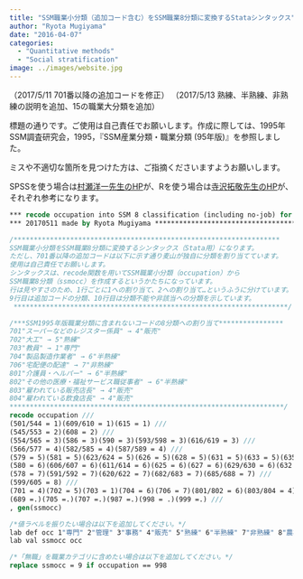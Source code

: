 ```yaml
---
title: "SSM職業小分類（追加コード含む）をSSM職業8分類に変換するStataシンタックス"
author: "Ryota Mugiyama"
date: "2016-04-07"
categories: 
  - "Quantitative methods"
  - "Social stratification"
image: ../images/website.jpg
---
```


（2017/5/11 701番以降の追加コードを修正）
（2017/5/13 熟練、半熟練、非熟練の説明を追加、15の職業大分類を追加）

標題の通りです。ご使用は自己責任でお願いします。作成に際しては、1995年SSM調査研究会，1995，『SSM産業分類・職業分類 (95年版)』を参照しました。

ミスや不適切な箇所を見つけた方は、ご指摘くださいますようお願いします。

SPSSを使う場合は[村瀬洋一先生のHP](https://www2.rikkyo.ac.jp/web/murase/ssm/job.html)が、Rを使う場合は[寺沢拓敬先生のHP](https://terasawat.hatenablog.jp/entry/20090607/1244363041)が、それぞれ参考になります。

``` stata
*** recode occupation into SSM 8 classification (including no-job) for stata **
*** 20170511 made by Ryota Mugiyama *******************************************

/******************************************************************
SSM職業小分類をSSM職業8分類に変換するシンタックス（Stata用）になります。
ただし、701番以降の追加コードは以下に示す通り麦山が独自に分類を割り当てています。
使用は自己責任でお願いします。
シンタックスは、recode関数を用いてSSM職業小分類（occupation）から
SSM職業8分類（ssmocc）を作成するというかたちになっています。
行は見やすさのため、1行ごとに1への割り当て、2への割り当て…というふうに分けています。
9行目は追加コードの分類、10行目は分類不能や非該当への分類を示しています。
 ********************************************************************/

/***SSM1995年版職業分類に含まれないコードの8分類への割り当て****************
701"スーパーなどのレジスター係員" → 4"販売"
702"大工" → 5"熟練"
703"教員" → 1"専門"
704"製品製造作業者" → 6"半熟練"
706"宅配便の配達" → 7"非熟練"
801"介護員・ヘルパー" → 6"半熟練"
802"その他の医療・福祉サービス職従事者" → 6"半熟練"
803"雇われている販売店長" → 4"販売"
804"雇われている飲食店長" → 4"販売"
********************************************************************/
recode occupation ///
(501/544 = 1)(609/610 = 1)(615 = 1) ///
(545/553 = 2)(608 = 2) ///
(554/565 = 3)(586 = 3)(590 = 3)(593/598 = 3)(616/619 = 3) ///
(566/577 = 4)(582/585 = 4)(587/589 = 4) ///
(579 = 5)(581 = 5)(623/624 = 5)(626 = 5)(628 = 5)(631 = 5)(633 = 5)(635/644 = 5)(647 = 5)(651 = 5)(654/656 = 5)(658 = 5)(660/666= 5)(668 = 5)(670/675 = 5)(677/681 = 5)(684 = 5) ///
(580 = 6)(606/607 = 6)(611/614 = 6)(625 = 6)(627 = 6)(629/630 = 6)(632 = 6)(634 = 6)(645/646 = 6)(648/650 = 6)(652/653 = 6)(657 = 6)(659 = 6)(667 = 6)(669 = 6)(672 = 6)(676 = 6) ///
(578 = 7)(591/592 = 7)(620/622 = 7)(682/683 = 7)(685/688 = 7) ///
(599/605 = 8) ///
(701 = 4)(702 = 5)(703 = 1)(704 = 6)(706 = 7)(801/802 = 6)(803/804 = 4) ///
(689 =.)(705 =.)(707 =.)(987 =.)(998 = .)(999 =.) ///
, gen(ssmocc)

/*値ラベルを振りたい場合は以下を追加してください。*/
lab def occ 1"専門" 2"管理" 3"事務" 4"販売" 5"熟練" 6"半熟練" 7"非熟練" 8"農林"
lab val ssmocc occ

/*「無職」を職業カテゴリに含めたい場合は以下を追加してください。*/
replace ssmocc = 9 if occupation == 998
```